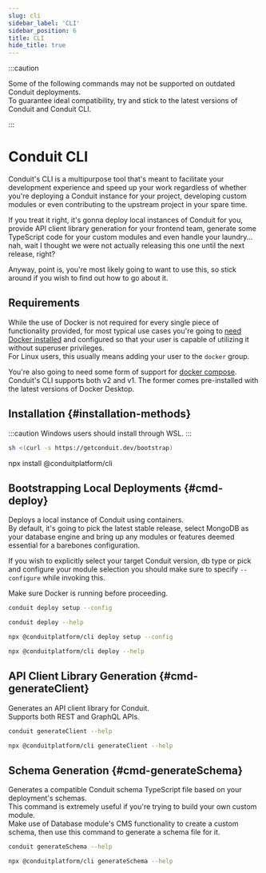 ```yaml
---
slug: cli
sidebar_label: 'CLI'
sidebar_position: 6
title: CLI
hide_title: true
---
```



:::caution

Some of the following commands may not be supported on outdated Conduit deployments.<br />
To guarantee ideal compatibility, try and stick to the latest versions of Conduit and Conduit CLI.

[//]: # (TODO: CLI should be aware of these limitations and throw on unsupported deployments)

:::

# Conduit CLI

[//]: # (TODO: Screenshots)

Conduit's CLI is a multipurpose tool that's meant to facilitate your development experience and speed up your work
regardless of whether you're deploying a Conduit instance for your project, developing custom modules or even
contributing to the upstream project in your spare time.

If you treat it right, it's gonna deploy local instances of Conduit for you, provide API client library generation for
your frontend team, generate some TypeScript code for your custom modules and even handle your laundry... nah, wait I
thought we were not actually releasing this one until the next release, right?

Anyway, point is, you're most likely going to want to use this, so stick around if you wish to find out how to go about it.

## Requirements

While the use of Docker is not required for every single piece of functionality provided, for most typical use cases
you're going to [need Docker installed](https://docs.docker.com/get-docker) and configured so that your user is capable
of utilizing it without superuser privileges.<br />
For Linux users, this usually means adding your user to the `docker` group.

You're also going to need some form of support for [docker compose](https://docs.docker.com/compose/install/).<br />
Conduit's CLI supports both v2 and v1. The former comes pre-installed with the latest versions of Docker Desktop.

## Installation {#installation-methods}

<Tabs>
  <TabItem value="native" label="Native Packages">

:::caution
Windows users should install through WSL.
:::

``` bash
sh <(curl -s https://getconduit.dev/bootstrap)
```
  </TabItem>
  <TabItem value="npm" label="npm">
    <CodeBlock language="bash">npx install @conduitplatform/cli</CodeBlock>
  </TabItem>
</Tabs>

## Bootstrapping Local Deployments {#cmd-deploy}

Deploys a local instance of Conduit using containers.<br />
By default, it's going to pick the latest stable release, select MongoDB as your database engine and
bring up any modules or features deemed essential for a barebones configuration.

If you wish to explicitly select your target Conduit version, db type or pick and configure your module selection you
should make sure to specify `--configure` while invoking this.

Make sure Docker is running before proceeding.

<Tabs>
<TabItem value="native" label="Native Packages">

``` bash title="Bootstrap a Conduit deployment"
conduit deploy setup --config
```

``` bash title="Find out more"
conduit deploy --help
```
</TabItem>
<TabItem value="npm" label="npm">

``` bash title="Bootstrap a Conduit deployment"
npx @conduitplatform/cli deploy setup --config
```

``` bash title="Find out more"
npx @conduitplatform/cli deploy --help
```
</TabItem>
</Tabs>

## API Client Library Generation {#cmd-generateClient}

Generates an API client library for Conduit.<br />
Supports both REST and GraphQL APIs.<br />

<Tabs>
<TabItem value="native" label="Native Packages">

``` bash title="Find out more"
conduit generateClient --help
```
</TabItem>
<TabItem value="npm" label="npm">

``` bash title="Find out more"
npx @conduitplatform/cli generateClient --help
```
</TabItem>
</Tabs>

## Schema Generation {#cmd-generateSchema}

Generates a compatible Conduit schema TypeScript file based on your deployment's schemas.<br />
This command is extremely useful if you're trying to build your own custom module.<br />
Make use of Database module's CMS functionality to create a custom schema, then use this command to generate a schema file for it.

<Tabs>
<TabItem value="native" label="Native Packages">

``` bash title="Find out more"
conduit generateSchema --help
```
</TabItem>
<TabItem value="npm" label="npm">

``` bash title="Find out more"
npx @conduitplatform/cli generateSchema --help
```
</TabItem>
</Tabs>
